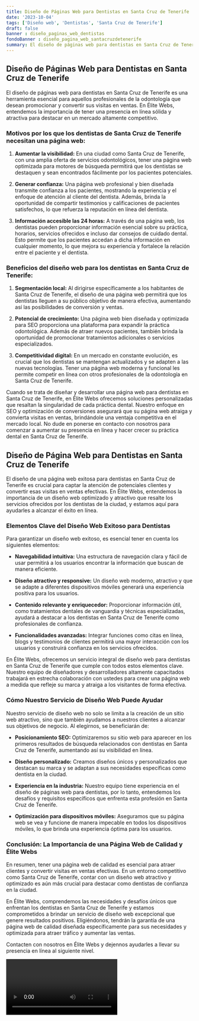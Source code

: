 ```yaml
---
title: Diseño de Páginas Web para Dentistas en Santa Cruz de Tenerife
date: '2023-10-04'
tags: ['Diseño web', 'Dentistas', 'Santa Cruz de Tenerife']
draft: false
banner : diseño_paginas_web_dentistas
fondoBanner : diseño_pagina_web_santacruzdetenerife
summary: El diseño de páginas web para dentistas en Santa Cruz de Tenerife es una herramienta esencial para aquellos profesionales de la odontología que desean promocionar y convertir sus visitas en ventas. En Élite Webs, entendemos la importancia de tener una presencia en línea sólida y atractiva para destacar en un mercado altamente competitivo.
---
```


## Diseño de Páginas Web para Dentistas en Santa Cruz de Tenerife

El diseño de páginas web para dentistas en Santa Cruz de Tenerife es una herramienta esencial para aquellos profesionales de la odontología que desean promocionar y convertir sus visitas en ventas. En Élite Webs, entendemos la importancia de tener una presencia en línea sólida y atractiva para destacar en un mercado altamente competitivo.

### Motivos por los que los dentistas de Santa Cruz de Tenerife necesitan una página web:

1. **Aumentar la visibilidad:** En una ciudad como Santa Cruz de Tenerife, con una amplia oferta de servicios odontológicos, tener una página web optimizada para motores de búsqueda permitirá que los dentistas se destaquen y sean encontrados fácilmente por los pacientes potenciales.

2. **Generar confianza:** Una página web profesional y bien diseñada transmite confianza a los pacientes, mostrando la experiencia y el enfoque de atención al cliente del dentista. Además, brinda la oportunidad de compartir testimonios y calificaciones de pacientes satisfechos, lo que refuerza la reputación en línea del dentista.

3. **Información accesible las 24 horas:** A través de una página web, los dentistas pueden proporcionar información esencial sobre su práctica, horarios, servicios ofrecidos e incluso dar consejos de cuidado dental. Esto permite que los pacientes accedan a dicha información en cualquier momento, lo que mejora su experiencia y fortalece la relación entre el paciente y el dentista.

### Beneficios del diseño web para los dentistas en Santa Cruz de Tenerife:

1. **Segmentación local:** Al dirigirse específicamente a los habitantes de Santa Cruz de Tenerife, el diseño de una página web permitirá que los dentistas lleguen a su público objetivo de manera efectiva, aumentando así las posibilidades de conversión y ventas.

2. **Potencial de crecimiento:** Una página web bien diseñada y optimizada para SEO proporciona una plataforma para expandir la práctica odontológica. Además de atraer nuevos pacientes, también brinda la oportunidad de promocionar tratamientos adicionales o servicios especializados.

3. **Competitividad digital:** En un mercado en constante evolución, es crucial que los dentistas se mantengan actualizados y se adapten a las nuevas tecnologías. Tener una página web moderna y funcional les permite competir en línea con otros profesionales de la odontología en Santa Cruz de Tenerife.

Cuando se trata de diseñar y desarrollar una página web para dentistas en Santa Cruz de Tenerife, en Élite Webs ofrecemos soluciones personalizadas que resaltan la singularidad de cada práctica dental. Nuestro enfoque en SEO y optimización de conversiones asegurará que su página web atraiga y convierta visitas en ventas, brindándole una ventaja competitiva en el mercado local. No dude en ponerse en contacto con nosotros para comenzar a aumentar su presencia en línea y hacer crecer su práctica dental en Santa Cruz de Tenerife.

<GifSeo />

<Cta />

## Diseño de Página Web para Dentistas en Santa Cruz de Tenerife

El diseño de una página web exitosa para dentistas en Santa Cruz de Tenerife es crucial para captar la atención de potenciales clientes y convertir esas visitas en ventas efectivas. En Élite Webs, entendemos la importancia de un diseño web optimizado y atractivo que resalte los servicios ofrecidos por los dentistas de la ciudad, y estamos aquí para ayudarles a alcanzar el éxito en línea.

### Elementos Clave del Diseño Web Exitoso para Dentistas

Para garantizar un diseño web exitoso, es esencial tener en cuenta los siguientes elementos:

- **Navegabilidad intuitiva:** Una estructura de navegación clara y fácil de usar permitirá a los usuarios encontrar la información que buscan de manera eficiente.

- **Diseño atractivo y responsive:** Un diseño web moderno, atractivo y que se adapte a diferentes dispositivos móviles generará una experiencia positiva para los usuarios.

- **Contenido relevante y enriquecedor:** Proporcionar información útil, como tratamientos dentales de vanguardia y técnicas especializadas, ayudará a destacar a los dentistas en Santa Cruz de Tenerife como profesionales de confianza.

- **Funcionalidades avanzadas:** Integrar funciones como citas en línea, blogs y testimonios de clientes permitirá una mayor interacción con los usuarios y construirá confianza en los servicios ofrecidos.

En Élite Webs, ofrecemos un servicio integral de diseño web para dentistas en Santa Cruz de Tenerife que cumple con todos estos elementos clave. Nuestro equipo de diseñadores y desarrolladores altamente capacitados trabajará en estrecha colaboración con ustedes para crear una página web a medida que refleje su marca y atraiga a los visitantes de forma efectiva.

### Cómo Nuestro Servicio de Diseño Web Puede Ayudar

Nuestro servicio de diseño web no solo se limita a la creación de un sitio web atractivo, sino que también ayudamos a nuestros clientes a alcanzar sus objetivos de negocio. Al elegirnos, se beneficiarán de:

- **Posicionamiento SEO:** Optimizaremos su sitio web para aparecer en los primeros resultados de búsqueda relacionados con dentistas en Santa Cruz de Tenerife, aumentando así su visibilidad en línea.

- **Diseño personalizado:** Creamos diseños únicos y personalizados que destacan su marca y se adaptan a sus necesidades específicas como dentista en la ciudad.

- **Experiencia en la industria:** Nuestro equipo tiene experiencia en el diseño de páginas web para dentistas, por lo tanto, entendemos los desafíos y requisitos específicos que enfrenta esta profesión en Santa Cruz de Tenerife.

- **Optimización para dispositivos móviles:** Aseguramos que su página web se vea y funcione de manera impecable en todos los dispositivos móviles, lo que brinda una experiencia óptima para los usuarios.

### Conclusión: La Importancia de una Página Web de Calidad y Élite Webs

En resumen, tener una página web de calidad es esencial para atraer clientes y convertir visitas en ventas efectivas. En un entorno competitivo como Santa Cruz de Tenerife, contar con un diseño web atractivo y optimizado es aún más crucial para destacar como dentistas de confianza en la ciudad.

En Élite Webs, comprendemos las necesidades y desafíos únicos que enfrentan los dentistas en Santa Cruz de Tenerife y estamos comprometidos a brindar un servicio de diseño web excepcional que genere resultados positivos. Eligiéndonos, tendrán la garantía de una página web de calidad diseñada específicamente para sus necesidades y optimizada para atraer tráfico y aumentar las ventas.

Contacten con nosotros en Élite Webs y dejennos ayudarles a llevar su presencia en línea al siguiente nivel.

<Video />

<CtaBot job='Dentistas' city='Santa Cruz de Tenerife'/>

<Gmaps query='Santa Cruz de Tenerife+españa+maps' />